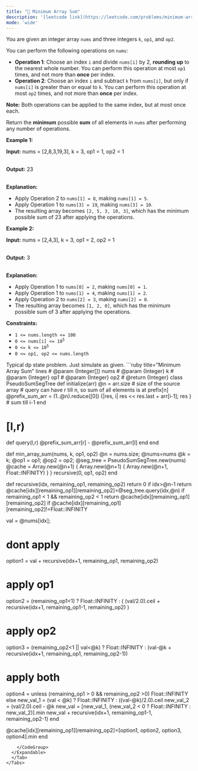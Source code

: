 ```yaml
---
title: "🧀 Minimum Array Sum"
description: '[leetcode link](https://leetcode.com/problems/minimum-array-sum/description/)'
mode: 'wide'
---
```

<Tabs>
  <Tab title="Question" icon="circle-question" iconType="regular">
    <Card>
      <p>You are given an integer array <code>nums</code> and three integers <code>k</code>, <code>op1</code>, and <code>op2</code>.</p>  <p>You can perform the following operations on <code>nums</code>:</p>  <ul>  <li><strong>Operation 1</strong>: Choose an index <code>i</code> and divide <code>nums[i]</code> by 2, <strong>rounding up</strong> to the nearest whole number. You can perform this operation at most <code>op1</code> times, and not more than <strong>once</strong> per index.</li>  <li><strong>Operation 2</strong>: Choose an index <code>i</code> and subtract <code>k</code> from <code>nums[i]</code>, but only if <code>nums[i]</code> is greater than or equal to <code>k</code>. You can perform this operation at most <code>op2</code> times, and not more than <strong>once</strong> per index.</li> </ul>  <p><strong>Note:</strong> Both operations can be applied to the same index, but at most once each.</p>  <p>Return the <strong>minimum</strong> possible <strong>sum</strong> of all elements in <code>nums</code> after performing any number of operations.</p>   <p><strong class="example">Example 1:</strong></p>  <div class="example-block"> <p><strong>Input:</strong> <span class="example-io">nums = [2,8,3,19,3], k = 3, op1 = 1, op2 = 1</span></p>  <p><br/> <strong>Output:</strong> <span class="example-io">23</span></p>  <p><br/> <strong>Explanation:</strong></p>  <ul>  <li>Apply Operation 2 to <code>nums[1] = 8</code>, making <code>nums[1] = 5</code>.</li>  <li>Apply Operation 1 to <code>nums[3] = 19</code>, making <code>nums[3] = 10</code>.</li>  <li>The resulting array becomes <code>[2, 5, 3, 10, 3]</code>, which has the minimum possible sum of 23 after applying the operations.</li> </ul> </div>  <p><strong class="example">Example 2:</strong></p>  <div class="example-block"> <p><strong>Input:</strong> <span class="example-io">nums = [2,4,3], k = 3, op1 = 2, op2 = 1</span></p>  <p><br/> <strong>Output:</strong> <span class="example-io">3</span></p>  <p><br/> <strong>Explanation:</strong></p>  <ul>  <li>Apply Operation 1 to <code>nums[0] = 2</code>, making <code>nums[0] = 1</code>.</li>  <li>Apply Operation 1 to <code>nums[1] = 4</code>, making <code>nums[1] = 2</code>.</li>  <li>Apply Operation 2 to <code>nums[2] = 3</code>, making <code>nums[2] = 0</code>.</li>  <li>The resulting array becomes <code>[1, 2, 0]</code>, which has the minimum possible sum of 3 after applying the operations.</li> </ul> </div>   <p><strong>Constraints:</strong></p>  <ul>  <li><code>1 &lt;= nums.length &lt;= 100</code></li>  <li><code><font face="monospace">0 &lt;= nums[i] &lt;= 10<sup>5</sup></font></code></li>  <li><code>0 &lt;= k &lt;= 10<sup>5</sup></code></li>  <li><code>0 &lt;= op1, op2 &lt;= nums.length</code></li> </ul> 
    </Card>
  </Tab>
  <Tab title="Solution" icon="lightbulb" iconType="regular" >
    <Card>
      Typical dp state problem. Just simulate as given.
</Card>
  <Expandable title="code">
    <CodeGroup dropdown>
```ruby title="Minimum Array Sum" lines
# @param {Integer[]} nums
# @param {Integer} k
# @param {Integer} op1
# @param {Integer} op2
# @return {Integer}
class PseudoSumSegTree
  def initialize(arr)
    @n = arr.size # size of the source array
    # query can have r till n, so sum of all elements is at prefix[n]
    @prefix_sum_arr = (1..@n).reduce([0]) {|res, i| res << res.last + arr[i-1]; res } # sum till i-1
  end
  
  # [l,r)
  def query(l,r)
    @prefix_sum_arr[r] - @prefix_sum_arr[l]
  end
end

def min_array_sum(nums, k, op1, op2)
  @n = nums.size; @nums=nums
  @k = k; @op1 = op1; @op2 = op2;
  @seg_tree = PseudoSumSegTree.new(nums)
  @cache = Array.new(@n+1) { Array.new(@n+1) { Array.new(@n+1, Float::INFINITY) } }
  recursive(0, op1, op2)
end

def recursive(idx, remaining_op1, remaining_op2)
  return 0 if idx>@n-1
  return @cache[idx][remaining_op1][remaining_op2]=@seg_tree.query(idx,@n) if remaining_op1 < 1 && remaining_op2 < 1
  return @cache[idx][remaining_op1][remaining_op2] if @cache[idx][remaining_op1][remaining_op2]!=Float::INFINITY
  
  
  val = @nums[idx];
  
  # dont apply
  option1 = val + recursive(idx+1, remaining_op1, remaining_op2)

  # apply op1
  option2 = (remaining_op1<1) ? Float::INFINITY : ( (val/2.0).ceil  + recursive(idx+1, remaining_op1-1, remaining_op2) )

  # apply op2
  option3 = (remaining_op2<1 || val<@k) ? Float::INFINITY : (val-@k + recursive(idx+1, remaining_op1, remaining_op2-1))
  
  # apply both
  option4 = unless (remaining_op1 > 0 && remaining_op2 >0)
    Float::INFINITY
   else
    new_val_1 = (val < @k) ? Float::INFINITY : ((val-@k)/2.0).ceil
    new_val_2 = (val/2.0).ceil - @k
    new_val = [new_val_1, (new_val_2 < 0 ? Float::INFINITY : new_val_2)].min
    new_val + recursive(idx+1, remaining_op1-1, remaining_op2-1)
   end

  @cache[idx][remaining_op1][remaining_op2]=[option1, option2, option3, option4].min
end
```
    </CodeGroup>
  </Expandable>
  </Tab>
</Tabs>